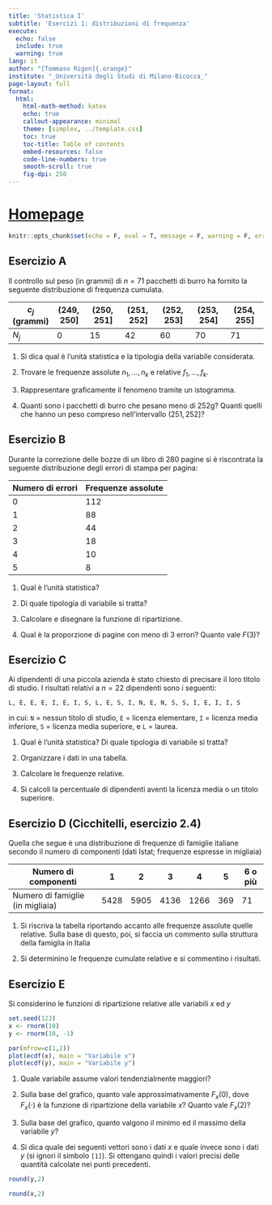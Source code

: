 ```yaml
---
title: 'Statistica I'
subtitle: 'Esercizi 1: distribuzioni di frequenza'
execute:
  echo: false
  include: true
  warning: true
lang: it
author: "[Tommaso Rigon]{.orange}"
institute: "_Università degli Studi di Milano-Bicocca_"
page-layout: full
format:
  html:
    html-math-method: katex
    echo: true
    callout-appearance: minimal
    theme: [simplex, ../template.css]
    toc: true
    toc-title: Table of contents
    embed-resources: false
    code-line-numbers: true
    smooth-scroll: true
    fig-dpi: 250
---
```


# [Homepage](../index.html)


```r
knitr::opts_chunk$set(echo = F, eval = T, message = F, warning = F, error = F, comment = NA, cache = F, include = T, R.options = list(width = 100), collapse = T, dpi = 200, fig.align = "center", fig.height = 5, fig.width = 9)
```

## Esercizio A

Il controllo sul peso (in grammi) di $n = 71$ pacchetti di burro ha fornito la seguente distribuzione di frequenza [cumulata]{.orange}.

| $c_j$ (grammi) | $(249,250]$ | $(250, 251]$ | $(251, 252]$ | $(252, 253]$ | $(253, 254]$ | $(254 , 255]$ |
|----------------|-------------|--------------|--------------|--------------|--------------|---------------|
| $N_j$          | 0           | 15           | 42           | 60           | 70           | 71            |

1.  Si dica qual è l'unità statistica e la tipologia della variabile considerata.

2.  Trovare le frequenze assolute $n_1,\dots,n_k$ e relative $f_1,\dots,f_k$.

3.  Rappresentare graficamente il fenomeno tramite un istogramma.

4.  Quanti sono i pacchetti di burro che pesano meno di $252$g? Quanti quelli che hanno un peso compreso nell'intervallo $(251, 252]$?

## Esercizio B

Durante la correzione delle bozze di un libro di $280$ pagine si è riscontrata la seguente distribuzione degli errori di stampa per pagina:

| Numero di errori | Frequenze assolute |
|------------------|--------------------|
| 0                | 112                |
| 1                | 88                 |
| 2                | 44                 |
| 3                | 18                 |
| 4                | 10                 |
| 5                | 8                  |

1.  Qual è l'unità statistica?

2.  Di quale tipologia di variabile si tratta?

3.  Calcolare e disegnare la funzione di ripartizione.

4.  Qual è la proporzione di pagine con meno di 3 errori? Quanto vale $F(3)$?

## Esercizio C

Ai dipendenti di una piccola azienda è stato chiesto di precisare il loro titolo di studio. I risultati relativi a $n=22$ dipendenti sono i seguenti:

```         
L, E, E, E, I, E, I, S, L, E, S, I, N, E, N, S, S, I, E, I, I, S 
```

in cui: `N` = nessun titolo di studio, `E` = licenza elementare, `I` = licenza media inferiore, `S` = licenza media superiore, e `L` = laurea.

1.  Qual è l'unità statistica? Di quale tipologia di variabile si tratta?

2.  Organizzare i dati in una tabella.

3.  Calcolare le frequenze relative.

4.  Si calcoli la percentuale di dipendenti aventi la licenza media o un titolo superiore.

## Esercizio D (Cicchitelli, esercizio 2.4)

Quella che segue è una distribuzione di frequenze di famiglie italiane secondo il numero di componenti (dati Istat; frequenze espresse in migliaia)

| Numero di componenti             | 1    | 2    | 3    | 4    | 5   | 6 o più |
|----------------------------------|------|------|------|------|-----|---------|
| Numero di famiglie (in migliaia) | 5428 | 5905 | 4136 | 1266 | 369 | 71      |

1.  Si riscriva la tabella riportando accanto alle frequenze assolute quelle relative. Sulla base di questo, poi, si faccia un commento sulla struttura della famiglia in Italia

2.  Si determinino le frequenze cumulate relative e si commentino i risultati.

## Esercizio E

Si considerino le funzioni di ripartizione relative alle variabili $x$ ed $y$

```r
set.seed(123)
x <- rnorm(10)
y <- rnorm(10, -1)

par(mfrow=c(1,2))
plot(ecdf(x), main = "Variabile x")
plot(ecdf(y), main = "Variabile y")
```

1.  Quale variabile assume valori tendenzialmente maggiori?

2.  Sulla base del grafico, quanto vale approssimativamente $F_x(0)$, dove $F_x(\cdot)$ è la funzione di ripartizione della variabile $x$? Quanto vale $F_x(2)$?

3.  Sulla base del grafico, quanto valgono il minimo ed il massimo della variabile $y$?

4.  Si dica quale dei seguenti vettori sono i dati $x$ e quale invece sono i dati $y$ (si ignori il simbolo `[1]`). Si ottengano quindi i valori precisi delle quantità calcolate nei punti precedenti.

```r
round(y,2)
```

```r
round(x,2)
```
